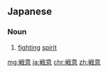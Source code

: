==Japanese==
{{ja-kanjitab|せん|い|yomi=o}}

===Noun===
{{ja-noun|せんい}}

# [[fighting]] [[spirit]]

[[mg:戦意]]
[[ja:戦意]]
[[chr:戦意]]
[[zh:戦意]]